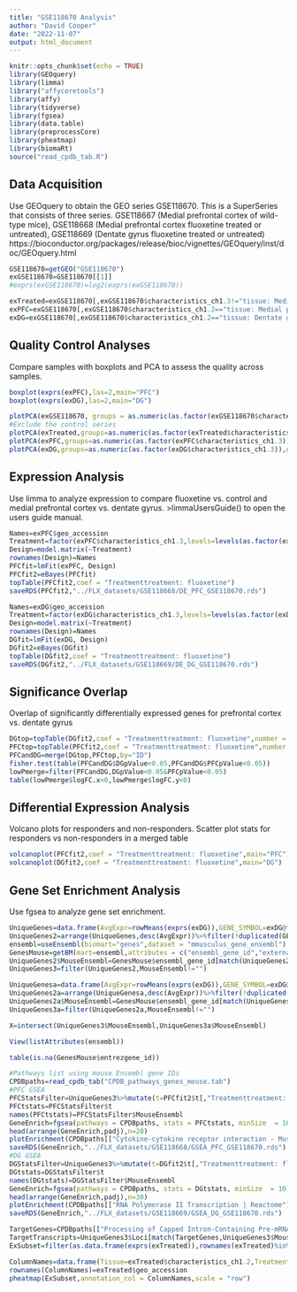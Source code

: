 ```yaml
---
title: "GSE118670 Analysis"
author: "David Cooper"
date: "2022-11-07"
output: html_document
---
```


```r
knitr::opts_chunk$set(echo = TRUE)
library(GEOquery)
library(limma)
library("affycoretools")
library(affy)
library(tidyverse)
library(fgsea)
library(data.table)
library(preprocessCore)
library(pheatmap)
library(biomaRt)
source("read_cpdb_tab.R")

```

## Data Acquisition

Use GEOquery to obtain the GEO series GSE118670. This is a SuperSeries that consists of three series. GSE118667 (Medial prefrontal cortex of wild-type mice), GSE118668 (Medial prefrontal cortex fluoxetine treated or untreated), GSE118669 (Dentate gyrus fluoxetine treated or untreated)
https://bioconductor.org/packages/release/bioc/vignettes/GEOquery/inst/doc/GEOquery.html

```r
GSE118670=getGEO("GSE118670")
exGSE118670=GSE118670[[1]]
#exprs(exGSE118670)=log2(exprs(exGSE118670))

exTreated=exGSE118670[,exGSE118670$characteristics_ch1.3!="tissue: Medial prefrontal cortex"]
exPFC=exGSE118670[,exGSE118670$characteristics_ch1.2=="tissue: Medial prefrontal cortex"]
exDG=exGSE118670[,exGSE118670$characteristics_ch1.2=="tissue: Dentate gyrus"]

```

## Quality Control Analyses 

Compare samples with boxplots and PCA to assess the quality across samples. 

```r
boxplot(exprs(exPFC),las=2,main="PFC")
boxplot(exprs(exDG),las=2,main="DG")

```

```r
plotPCA(exGSE118670, groups = as.numeric(as.factor(exGSE118670$characteristics_ch1.3)), groupnames = levels(as.factor(exGSE118670$characteristics_ch1.3)),outside=TRUE)
#Exclude the control series
plotPCA(exTreated,groups=as.numeric(as.factor(exTreated$characteristics_ch1.3)),groupnames=levels(as.factor(exTreated$characteristics_ch1.3)),outside=TRUE)
plotPCA(exPFC,groups=as.numeric(as.factor(exPFC$characteristics_ch1.3)),groupnames=levels(as.factor(exPFC$characteristics_ch1.3)),outside=TRUE)
plotPCA(exDG,groups=as.numeric(as.factor(exDG$characteristics_ch1.3)),groupnames=levels(as.factor(exDG$characteristics_ch1.3)),outside=TRUE)

```

## Expression Analysis

Use limma to analyze expression to compare fluoxetine vs. control and medial prefrontal cortex vs. dentate gyrus. >limmaUsersGuide() to open the users guide manual.

```r
Names=exPFC$geo_accession
Treatment=factor(exPFC$characteristics_ch1.3,levels=levels(as.factor(exPFC$characteristics_ch1.3))[c(2,1)])
Design=model.matrix(~Treatment)
rownames(Design)=Names
PFCfit=lmFit(exPFC, Design)
PFCfit2=eBayes(PFCfit)
topTable(PFCfit2,coef = "Treatmenttreatment: fluoxetine")
saveRDS(PFCfit2,"../FLX_datasets/GSE118668/DE_PFC_GSE118670.rds")

Names=exDG$geo_accession
Treatment=factor(exDG$characteristics_ch1.3,levels=levels(as.factor(exDG$characteristics_ch1.3))[c(2,1)])
Design=model.matrix(~Treatment)
rownames(Design)=Names
DGfit=lmFit(exDG, Design)
DGfit2=eBayes(DGfit)
topTable(DGfit2,coef = "Treatmenttreatment: fluoxetine")
saveRDS(DGfit2,"../FLX_datasets/GSE118669/DE_DG_GSE118670.rds")

```

## Significance Overlap 

Overlap of significantly differentially expressed genes for prefrontal cortex vs. dentate gyrus

```r
DGtop=topTable(DGfit2,coef = "Treatmenttreatment: fluoxetine",number = 100000)%>%mutate(DGpValue=P.Value)%>%dplyr::select(ID,DGpValue,logFC)
PFCtop=topTable(PFCfit2,coef = "Treatmenttreatment: fluoxetine",number = 100000)%>%mutate(PFCpValue=P.Value)%>%dplyr::select(ID,PFCpValue,logFC)
PFCandDG=merge(DGtop,PFCtop,by="ID")
fisher.test(table(PFCandDG$DGpValue<0.05,PFCandDG$PFCpValue<0.05))
lowPmerge=filter(PFCandDG,DGpValue<0.05&PFCpValue<0.05)
table(lowPmerge$logFC.x<0,lowPmerge$logFC.y<0)


```

## Differential Expression Analysis

Volcano plots for responders and non-responders.
Scatter plot stats for responders vs non-responders in a merged table

```r
volcanoplot(PFCfit2,coef = "Treatmenttreatment: fluoxetine",main="PFC")
volcanoplot(DGfit2,coef = "Treatmenttreatment: fluoxetine",main="DG")

```

## Gene Set Enrichment Analysis

Use fgsea to analyze gene set enrichment.

```r
UniqueGenes=data.frame(AvgExpr=rowMeans(exprs(exDG)),GENE_SYMBOL=exDG@featureData@data$`Gene Symbol`,Loci=rownames(exprs(exDG)))
UniqueGenes2=arrange(UniqueGenes,desc(AvgExpr))%>%filter(!duplicated(GENE_SYMBOL))%>%filter(GENE_SYMBOL!="")
ensembl=useEnsembl(biomart="genes",dataset = "mmusculus_gene_ensembl")
GenesMouse=getBM(mart=ensembl,attributes = c("ensembl_gene_id","external_gene_name","entrezgene_id"))
UniqueGenes2$MouseEnsembl=GenesMouse$ensembl_gene_id[match(UniqueGenes2$GENE_SYMBOL,GenesMouse$external_gene_name)]
UniqueGenes3=filter(UniqueGenes2,MouseEnsembl!="")

UniqueGenesa=data.frame(AvgExpr=rowMeans(exprs(exDG)),GENE_SYMBOL=exDG@featureData@data$ENTREZ_GENE_ID,Loci=rownames(exprs(exDG)))
UniqueGenes2a=arrange(UniqueGenesa,desc(AvgExpr))%>%filter(!duplicated(GENE_SYMBOL))%>%filter(GENE_SYMBOL!="")
UniqueGenes2a$MouseEnsembl=GenesMouse$ensembl_gene_id[match(UniqueGenes2a$GENE_SYMBOL,GenesMouse$entrezgene_id)]
UniqueGenes3a=filter(UniqueGenes2a,MouseEnsembl!="")

X=intersect(UniqueGenes3$MouseEnsembl,UniqueGenes3a$MouseEnsembl)

View(listAttributes(ensembl))

table(is.na(GenesMouse$entrezgene_id))

```

```r
#Pathways list using mouse Ensembl gene IDs
CPDBpaths=read_cpdb_tab("CPDB_pathways_genes_mouse.tab")
#PFC GSEA
PFCStatsFilter=UniqueGenes3%>%mutate(t=PFCfit2$t[,"Treatmenttreatment: fluoxetine"][match(UniqueGenes3$Loci,rownames(PFCfit2$t))])
PFCtstats=PFCStatsFilter$t
names(PFCtstats)=PFCStatsFilter$MouseEnsembl
GeneEnrich=fgsea(pathways = CPDBpaths, stats = PFCtstats, minSize  = 10)
head(arrange(GeneEnrich,padj),n=20)
plotEnrichment(CPDBpaths[["Cytokine-cytokine receptor interaction - Mus musculus (mouse) | KEGG"]], PFCtstats)
saveRDS(GeneEnrich,"../FLX_datasets/GSE118668/GSEA_PFC_GSE118670.rds")
#DG GSEA
DGStatsFilter=UniqueGenes3%>%mutate(t=DGfit2$t[,"Treatmenttreatment: fluoxetine"][match(UniqueGenes3$Loci,rownames(DGfit2$t))])
DGtstats=DGStatsFilter$t
names(DGtstats)=DGStatsFilter$MouseEnsembl
GeneEnrich=fgsea(pathways = CPDBpaths, stats = DGtstats, minSize  = 10)
head(arrange(GeneEnrich,padj),n=30)
plotEnrichment(CPDBpaths[["RNA Polymerase II Transcription | Reactome"]], DGtstats)
saveRDS(GeneEnrich,"../FLX_datasets/GSE118669/GSEA_DG_GSE118670.rds")

```

```r
TargetGenes=CPDBpaths[["Processing of Capped Intron-Containing Pre-mRNA | Reactome"]]
TargetTranscripts=UniqueGenes3$Loci[match(TargetGenes,UniqueGenes3$MouseEnsembl)][!is.na(TargetTranscripts)]
ExSubset=filter(as.data.frame(exprs(exTreated)),rownames(exTreated)%in%TargetTranscripts)

ColumnNames=data.frame(Tissue=exTreated$characteristics_ch1.2,Treatment=exTreated$characteristics_ch1.3)
rownames(ColumnNames)=exTreated$geo_accession
pheatmap(ExSubset,annotation_col = ColumnNames,scale = "row")

```

